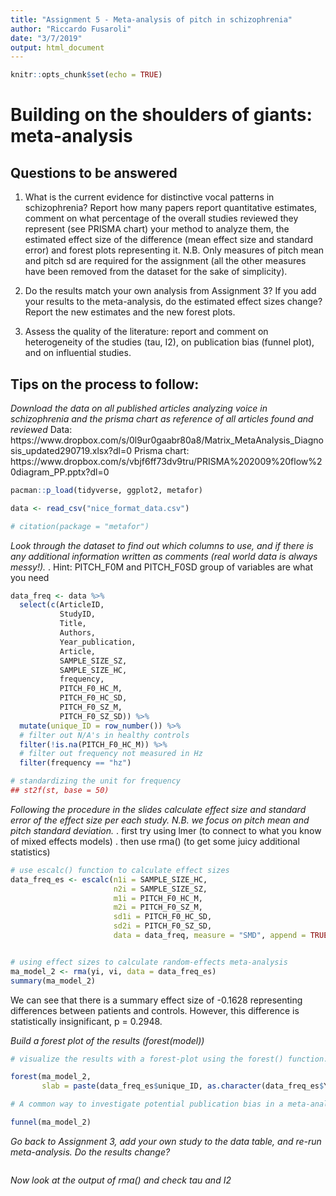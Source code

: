 ```yaml
---
title: "Assignment 5 - Meta-analysis of pitch in schizophrenia"
author: "Riccardo Fusaroli"
date: "3/7/2019"
output: html_document
---
```


```r
knitr::opts_chunk$set(echo = TRUE)
```

# Building on the shoulders of giants: meta-analysis

## Questions to be answered

1. What is the current evidence for distinctive vocal patterns in schizophrenia? Report how many papers report quantitative estimates, comment on what percentage of the overall studies reviewed they represent (see PRISMA chart) your method to analyze them, the estimated effect size of the difference (mean effect size and standard error) and forest plots representing it. N.B. Only measures of pitch mean and pitch sd are required for the assignment (all the other measures have been removed from the dataset for the sake of simplicity). 

2. Do the results match your own analysis from Assignment 3? If you add your results to the meta-analysis, do the estimated effect sizes change? Report the new estimates and the new forest plots.

3. Assess the quality of the literature: report and comment on heterogeneity of the studies (tau, I2), on publication bias (funnel plot), and on influential studies.

## Tips on the process to follow:

*Download the data on all published articles analyzing voice in schizophrenia and the prisma chart as reference of all articles found and reviewed*
Data: https://www.dropbox.com/s/0l9ur0gaabr80a8/Matrix_MetaAnalysis_Diagnosis_updated290719.xlsx?dl=0
Prisma chart: https://www.dropbox.com/s/vbjf6ff73dv9tru/PRISMA%202009%20flow%20diagram_PP.pptx?dl=0 

```r

pacman::p_load(tidyverse, ggplot2, metafor)

data <- read_csv("nice_format_data.csv")

# citation(package = "metafor")

```


*Look through the dataset to find out which columns to use, and if there is any additional information written as comments (real world data is always messy!).*
    . Hint: PITCH_F0M and PITCH_F0SD group of variables are what you need

```r

data_freq <- data %>% 
  select(c(ArticleID,
           StudyID,
           Title,
           Authors,
           Year_publication,
           Article,
           SAMPLE_SIZE_SZ,
           SAMPLE_SIZE_HC,
           frequency,
           PITCH_F0_HC_M,
           PITCH_F0_HC_SD,
           PITCH_F0_SZ_M,
           PITCH_F0_SZ_SD)) %>%
  mutate(unique_ID = row_number()) %>% 
  # filter out N/A's in healthy controls
  filter(!is.na(PITCH_F0_HC_M)) %>% 
  # filter out frequency not measured in Hz
  filter(frequency == "hz")

# standardizing the unit for frequency
## st2f(st, base = 50)


```


*Following the procedure in the slides calculate effect size and standard error of the effect size per each study. N.B. we focus on pitch mean and pitch standard deviation.*
 . first try using lmer (to connect to what you know of mixed effects models)
 . then use rma() (to get some juicy additional statistics)

```r

# use escalc() function to calculate effect sizes
data_freq_es <- escalc(n1i = SAMPLE_SIZE_HC,
                       n2i = SAMPLE_SIZE_SZ,
                       m1i = PITCH_F0_HC_M,
                       m2i = PITCH_F0_SZ_M,
                       sd1i = PITCH_F0_HC_SD,
                       sd2i = PITCH_F0_SZ_SD,
                       data = data_freq, measure = "SMD", append = TRUE)


# using effect sizes to calculate random-effects meta-analysis
ma_model_2 <- rma(yi, vi, data = data_freq_es)
summary(ma_model_2)

```

We can see that there is a summary effect size of -0.1628 representing differences between patients and controls.
However, this difference is statistically insignificant, p = 0.2948.

*Build a forest plot of the results (forest(model))*

```r

# visualize the results with a forest-plot using the forest() function.

forest(ma_model_2,
       slab = paste(data_freq_es$unique_ID, as.character(data_freq_es$Year_publication), sep = ", "))

# A common way to investigate potential publication bias in a meta-analysis is the funnel plot. Asymmetrical distribution indicates potential publication bias.

funnel(ma_model_2)

```


*Go back to Assignment 3, add your own study to the data table, and re-run meta-analysis. Do the results change?*

```r

```


*Now look at the output of rma() and check tau and I2*

```r

```

